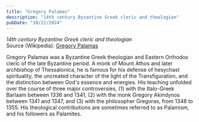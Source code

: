 ```yaml
---
title: "Gregory Palamas"
description: "14th century Byzantine Greek cleric and theologian"
pubDate: "10/22/2024"
---
```


*14th century Byzantine Greek cleric and theologian*  
Source (Wikipedia): [Gregory Palamas][1]

Gregory Palamas was a Byzantine Greek theologian and Eastern Orthodox cleric of the late Byzantine period. A monk of Mount Athos and later archbishop of Thessalonica, he is famous for his defense of hesychast spirituality, the uncreated character of the light of the Transfiguration, and the distinction between God's essence and energies. His teaching unfolded over the course of three major controversies, (1) with the Italo-Greek Barlaam between 1336 and 1341, (2) with the monk Gregory Akindynos between 1341 and 1347, and (3) with the philosopher Gregoras, from 1348 to 1355. His theological contributions are sometimes referred to as Palamism, and his followers as Palamites.

[1]: https://en.wikipedia.org/wiki/Gregory_Palamas

